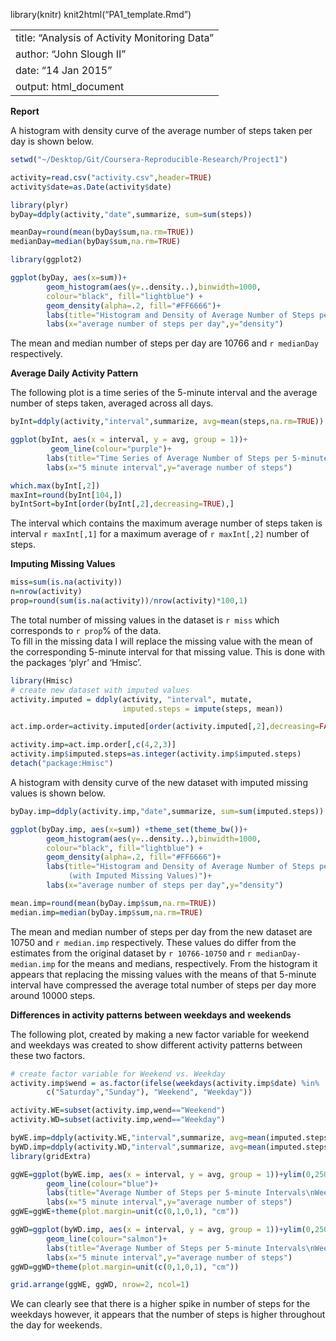 library(knitr)
knit2html("PA1_template.Rmd")

---
title: "Analysis of Activity Monitoring Data"
author: "John Slough II"
date: "14 Jan 2015"
output: html_document
---
**Report**

A histogram with density curve of the average number of steps taken per day is shown below.
```r
setwd("~/Desktop/Git/Coursera-Reproducible-Research/Project1")

activity=read.csv("activity.csv",header=TRUE)
activity$date=as.Date(activity$date)

library(plyr)
byDay=ddply(activity,"date",summarize, sum=sum(steps))

meanDay=round(mean(byDay$sum,na.rm=TRUE))
medianDay=median(byDay$sum,na.rm=TRUE)
```
```r
library(ggplot2)

ggplot(byDay, aes(x=sum))+ 
        geom_histogram(aes(y=..density..),binwidth=1000,
        colour="black", fill="lightblue") +
        geom_density(alpha=.2, fill="#FF6666")+
        labs(title="Histogram and Density of Average Number of Steps per Day")+
        labs(x="average number of steps per day",y="density")

```

The mean and median number of steps per day are 10766 and `r medianDay` respectively.  

**Average Daily Activity Pattern**

The following plot is a time series of the 5-minute interval and the average number of steps taken, averaged across all days.  


```r
byInt=ddply(activity,"interval",summarize, avg=mean(steps,na.rm=TRUE))

ggplot(byInt, aes(x = interval, y = avg, group = 1))+
         geom_line(colour="purple")+ 
        labs(title="Time Series of Average Number of Steps per 5-minute Interval")+
        labs(x="5 minute interval",y="average number of steps")

which.max(byInt[,2])
maxInt=round(byInt[104,])
byIntSort=byInt[order(byInt[,2],decreasing=TRUE),]
```

The interval which contains the maximum average number of steps taken is interval `r maxInt[,1]` for a maximum average of `r maxInt[,2]` number of steps.  

**Imputing Missing Values**

```r
miss=sum(is.na(activity))
n=nrow(activity)
prop=round(sum(is.na(activity))/nrow(activity)*100,1)
```
The total number of missing values in the dataset is `r miss` which corresponds to `r prop`% of the data.  
To fill in the missing data I will replace the missing value with the mean of the corresponding 5-minute interval for that missing value.  This is done with the packages 'plyr' and 'Hmisc'.  

```r
library(Hmisc)
# create new dataset with imputed values
activity.imputed = ddply(activity, "interval", mutate, 
                         imputed.steps = impute(steps, mean))

act.imp.order=activity.imputed[order(activity.imputed[,2],decreasing=FALSE),]

activity.imp=act.imp.order[,c(4,2,3)]
activity.imp$imputed.steps=as.integer(activity.imp$imputed.steps)
detach("package:Hmisc")
```

A histogram with density curve of the new dataset with imputed missing values is shown below.

```r
byDay.imp=ddply(activity.imp,"date",summarize, sum=sum(imputed.steps))

ggplot(byDay.imp, aes(x=sum)) +theme_set(theme_bw())+ 
        geom_histogram(aes(y=..density..),binwidth=1000,
        colour="black", fill="lightblue") +
        geom_density(alpha=.2, fill="#FF6666")+
        labs(title="Histogram and Density of Average Number of Steps per Day
             (with Imputed Missing Values)")+
        labs(x="average number of steps per day",y="density")

mean.imp=round(mean(byDay.imp$sum,na.rm=TRUE))
median.imp=median(byDay.imp$sum,na.rm=TRUE)

```

The mean and median number of steps per day from the new dataset are 10750 and `r median.imp` respectively.  These values do differ from the estimates from the original dataset by `r 10766-10750` and `r medianDay-median.imp` for the means and medians, respectively.  From the histogram it appears that replacing the missing values with the means of that 5-minute interval have compressed the average total number of steps per day more around 10000 steps.  

**Differences in activity patterns between weekdays and weekends**

 The following plot, created by making a new factor variable for weekend and weekdays was created to show different activity patterns between these two factors.  
 

```r
# create factor variable for Weekend vs. Weekday
activity.imp$wend = as.factor(ifelse(weekdays(activity.imp$date) %in% 
        c("Saturday","Sunday"), "Weekend", "Weekday")) 

activity.WE=subset(activity.imp,wend=="Weekend")
activity.WD=subset(activity.imp,wend=="Weekday")

byWE.imp=ddply(activity.WE,"interval",summarize, avg=mean(imputed.steps))
byWD.imp=ddply(activity.WD,"interval",summarize, avg=mean(imputed.steps))
library(gridExtra)

ggWE=ggplot(byWE.imp, aes(x = interval, y = avg, group = 1))+ylim(0,250)+
        geom_line(colour="blue")+ 
        labs(title="Average Number of Steps per 5-minute Intervals\nWeekends")+
        labs(x="5 minute interval",y="average number of steps")
ggWE=ggWE+theme(plot.margin=unit(c(0,1,0,1), "cm"))

ggWD=ggplot(byWD.imp, aes(x = interval, y = avg, group = 1))+ylim(0,250)+
        geom_line(colour="salmon")+ 
        labs(title="Average Number of Steps per 5-minute Intervals\nWeekdays")+
        labs(x="5 minute interval",y="average number of steps")
ggWD=ggWD+theme(plot.margin=unit(c(0,1,0,1), "cm"))

grid.arrange(ggWE, ggWD, nrow=2, ncol=1)

```


We can clearly see that there is a higher spike in number of steps for the weekdays however, it appears that the number of steps is higher throughout the day for weekends.